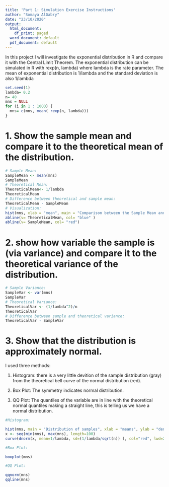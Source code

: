 ```yaml
---
title: 'Part 1: Simulation Exercise Instructions'
author: "Somaya AlGabry"
date: "23/10/2020"
output:
  html_document:
    df_print: paged
  word_document: default
  pdf_document: default
---
```

In this project I will investigate the exponential distribution in R and compare it with the Central Limit Theorem. The exponential distribution can be simulated in R with rexp(n, lambda) where lambda is the rate parameter. The mean of exponential distribution is 1/lambda and the standard deviation is also 1/lambda

```r
set.seed(1)
lambda= 0.2
n= 40
mns = NULL
for (i in 1 : 1000) {
  mns= c(mns, mean( rexp(n, lambda))) 
}
```
# 1. Show the sample mean and compare it to the theoretical mean of the distribution.

``` r

# Sample Mean:
SampleMean <- mean(mns)
SampleMean
# Theoretical Mean:
TheoreticalMean<- 1/lambda
TheoreticalMean
# Difference between theoretical and sample mean:
TheoreticalMean - SampleMean
# Visualization:
hist(mns, xlab = "mean", main = "Comparison between the Sample Mean and the theoretical mean ")
abline(v= TheoreticalMean, col= "blue" )
abline(v= SampleMean, col= "red")
```


# 2. show how variable the sample is (via variance) and compare it to the theoretical variance of the distribution.

``` r
# Sample Variance:
SampleVar <- var(mns)
SampleVar
# Theoretical Variance:
TheoreticalVar <- (1/lambda^2)/n
TheoreticalVar
# Difference between sample and theoretical variance:
TheoreticalVar - SampleVar

```

# 3. Show that the distribution is approximately normal.
I used three methods:

1. Histogram: there is a very little devition of the sample distribution (gray) from the theoretical bell curve of the normal distribution (red).

2. Box Plot: The symmetry indicates normal distribution.

3. QQ Plot: The quantiles of the variable are in line with the theoretical normal quantiles making a straight line, this is telling us we have a normal distribution.

``` r
#Histogram:

hist(mns, main = "Distribution of samples", xlab = "means", ylab = "density", probability = TRUE, breaks = n)
x <- seq(min(mns), max(mns), length=100)
curve(dnorm(x, mean=1/lambda, sd=(1/lambda/sqrt(n)) ), col="red", lwd=2, add=TRUE, yaxt="n")

#Box Plot:

boxplot(mns)

#QQ Plot:

qqnorm(mns)
qqline(mns)
```



